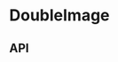 
<Meta title="Components/DoubleImage" component={DoubleImage} />

# DoubleImage

<Preview>
  <Story name="Base component">
    <DoubleImage
      imageOne={{
        altText: DoubleImageFixture.imageOne.altText,
        caption: DoubleImageFixture.imageOne.caption,
        large: DoubleImageFixture.imageOne.large,
        medium: DoubleImageFixture.imageOne.medium,
        small: DoubleImageFixture.imageOne.small,
      }}
      imageTwo={{
        altText: DoubleImageFixture.imageTwo.altText,
        caption: DoubleImageFixture.imageTwo.caption,
        large: DoubleImageFixture.imageTwo.large,
        medium: DoubleImageFixture.imageTwo.medium,
        small: DoubleImageFixture.imageTwo.small,
      }}
      theme={knobs.select('theme', ['dark', 'light'], 'dark', 'Presentation')}
    />
  </Story>
</Preview>

## API

<Props of={DoubleImage} />
